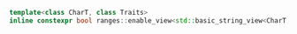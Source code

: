 ```cpp
template<class CharT, class Traits>
inline constexpr bool ranges::enable_view<std::basic_string_view<CharT, Traits>> = true;
```
